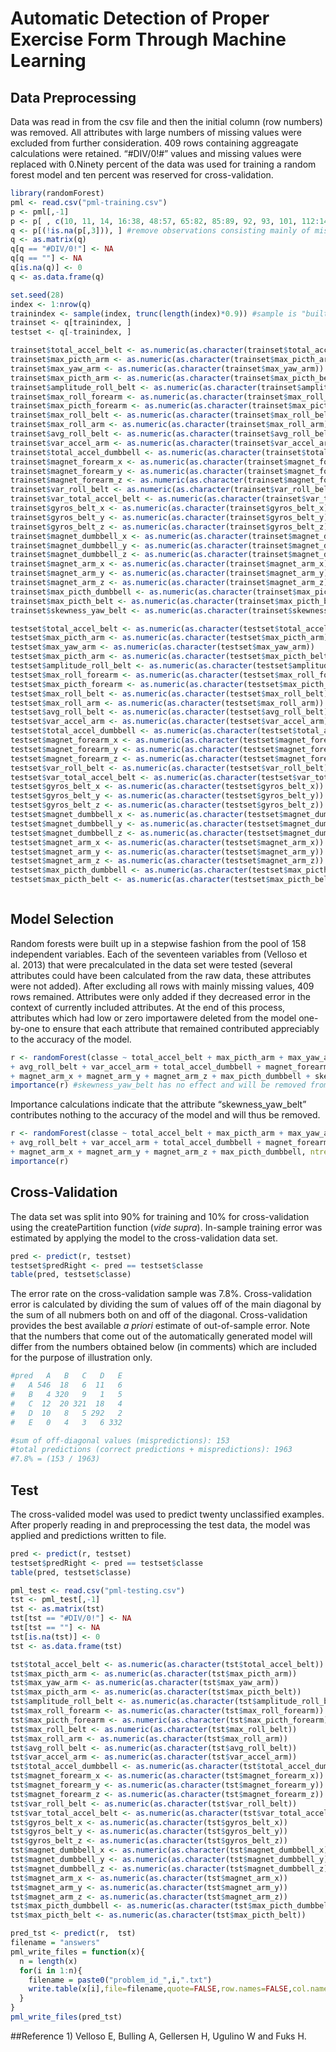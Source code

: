 # Automatic Detection of Proper Exercise Form Through Machine Learning

## Data Preprocessing
Data was read in from the csv file and then the initial column (row numbers) was removed. All attributes with large numbers of missing values were excluded from further consideration. 409 rows containing aggreagate calculations were retained. "#DIV/0!#" values and missing values were replaced with 0.Ninety percent of the data was used for training a random forest model and ten percent was reserved for cross-validation.
```r
library(randomForest)
pml <- read.csv("pml-training.csv")
p <- pml[,-1]
p <- p[ , c(10, 11, 14, 16:38, 48:57, 65:82, 85:89, 92, 93, 101, 112:148, 156:159)]
q <- p[(!is.na(p[,3])), ] #remove observations consisting mainly of missing data
q <- as.matrix(q)
q[q == "#DIV/0!"] <- NA
q[q == ""] <- NA
q[is.na(q)] <- 0
q <- as.data.frame(q)

set.seed(28)
index <- 1:nrow(q)
trainindex <- sample(index, trunc(length(index)*0.9)) #sample is "built-in" making the code more portable.
trainset <- q[trainindex, ]
testset <- q[-trainindex, ]

trainset$total_accel_belt <- as.numeric(as.character(trainset$total_accel_belt))
trainset$max_picth_arm <- as.numeric(as.character(trainset$max_picth_arm))
trainset$max_yaw_arm <- as.numeric(as.character(trainset$max_yaw_arm))
trainset$max_picth_arm <- as.numeric(as.character(trainset$max_picth_belt))
trainset$amplitude_roll_belt <- as.numeric(as.character(trainset$amplitude_roll_belt))
trainset$max_roll_forearm <- as.numeric(as.character(trainset$max_roll_forearm))
trainset$max_picth_forearm <- as.numeric(as.character(trainset$max_picth_forearm))
trainset$max_roll_belt <- as.numeric(as.character(trainset$max_roll_belt))
trainset$max_roll_arm <- as.numeric(as.character(trainset$max_roll_arm))
trainset$avg_roll_belt <- as.numeric(as.character(trainset$avg_roll_belt))
trainset$var_accel_arm <- as.numeric(as.character(trainset$var_accel_arm))
trainset$total_accel_dumbbell <- as.numeric(as.character(trainset$total_accel_dumbbell))
trainset$magnet_forearm_x <- as.numeric(as.character(trainset$magnet_forearm_x))
trainset$magnet_forearm_y <- as.numeric(as.character(trainset$magnet_forearm_y))
trainset$magnet_forearm_z <- as.numeric(as.character(trainset$magnet_forearm_z))
trainset$var_roll_belt <- as.numeric(as.character(trainset$var_roll_belt))
trainset$var_total_accel_belt <- as.numeric(as.character(trainset$var_total_accel_belt))
trainset$gyros_belt_x <- as.numeric(as.character(trainset$gyros_belt_x))
trainset$gyros_belt_y <- as.numeric(as.character(trainset$gyros_belt_y))
trainset$gyros_belt_z <- as.numeric(as.character(trainset$gyros_belt_z))
trainset$magnet_dumbbell_x <- as.numeric(as.character(trainset$magnet_dumbbell_x))
trainset$magnet_dumbbell_y <- as.numeric(as.character(trainset$magnet_dumbbell_y))
trainset$magnet_dumbbell_z <- as.numeric(as.character(trainset$magnet_dumbbell_z))
trainset$magnet_arm_x <- as.numeric(as.character(trainset$magnet_arm_x))
trainset$magnet_arm_y <- as.numeric(as.character(trainset$magnet_arm_y))
trainset$magnet_arm_z <- as.numeric(as.character(trainset$magnet_arm_z))
trainset$max_picth_dumbbell <- as.numeric(as.character(trainset$max_picth_dumbbell))
trainset$max_picth_belt <- as.numeric(as.character(trainset$max_picth_belt))
trainset$skewness_yaw_belt <- as.numeric(as.character(trainset$skewness_yaw_belt)) #skewness_yaw_belt has no effect and will be removed from the final model.

testset$total_accel_belt <- as.numeric(as.character(testset$total_accel_belt))
testset$max_picth_arm <- as.numeric(as.character(testset$max_picth_arm))
testset$max_yaw_arm <- as.numeric(as.character(testset$max_yaw_arm))
testset$max_picth_arm <- as.numeric(as.character(testset$max_picth_belt))
testset$amplitude_roll_belt <- as.numeric(as.character(testset$amplitude_roll_belt))
testset$max_roll_forearm <- as.numeric(as.character(testset$max_roll_forearm))
testset$max_picth_forearm <- as.numeric(as.character(testset$max_picth_forearm))
testset$max_roll_belt <- as.numeric(as.character(testset$max_roll_belt))
testset$max_roll_arm <- as.numeric(as.character(testset$max_roll_arm))
testset$avg_roll_belt <- as.numeric(as.character(testset$avg_roll_belt))
testset$var_accel_arm <- as.numeric(as.character(testset$var_accel_arm))
testset$total_accel_dumbbell <- as.numeric(as.character(testset$total_accel_dumbbell))
testset$magnet_forearm_x <- as.numeric(as.character(testset$magnet_forearm_x))
testset$magnet_forearm_y <- as.numeric(as.character(testset$magnet_forearm_y))
testset$magnet_forearm_z <- as.numeric(as.character(testset$magnet_forearm_z))
testset$var_roll_belt <- as.numeric(as.character(testset$var_roll_belt))
testset$var_total_accel_belt <- as.numeric(as.character(testset$var_total_accel_belt))
testset$gyros_belt_x <- as.numeric(as.character(testset$gyros_belt_x))
testset$gyros_belt_y <- as.numeric(as.character(testset$gyros_belt_y))
testset$gyros_belt_z <- as.numeric(as.character(testset$gyros_belt_z))
testset$magnet_dumbbell_x <- as.numeric(as.character(testset$magnet_dumbbell_x))
testset$magnet_dumbbell_y <- as.numeric(as.character(testset$magnet_dumbbell_y))
testset$magnet_dumbbell_z <- as.numeric(as.character(testset$magnet_dumbbell_z))
testset$magnet_arm_x <- as.numeric(as.character(testset$magnet_arm_x))
testset$magnet_arm_y <- as.numeric(as.character(testset$magnet_arm_y))
testset$magnet_arm_z <- as.numeric(as.character(testset$magnet_arm_z))
testset$max_picth_dumbbell <- as.numeric(as.character(testset$max_picth_dumbbell))
testset$max_picth_belt <- as.numeric(as.character(testset$max_picth_belt))



```

## Model Selection
Random forests were built up in a stepwise fashion from the pool of 158 independent variables. Each of the seventeen variables from (Velloso et al. 2013) that were precalculated in the data set were tested (several attributes could have been calculated from the raw data, these attributes were not added). After excluding all rows with mainly missing values, 409 rows remained. Attributes were only added if they decreased error in the context of currently included attributes. At the end of this process, attributes which had low or zero importawere deleted from the model one-by-one to ensure that each attribute that remained contributed appreciably to the accuracy of the model. 
```r
r <- randomForest(classe ~ total_accel_belt + max_picth_arm + max_yaw_arm + max_picth_belt + amplitude_roll_belt + max_roll_forearm + max_picth_forearm + max_roll_belt + max_roll_arm 
+ avg_roll_belt + var_accel_arm + total_accel_dumbbell + magnet_forearm_x + magnet_forearm_y + magnet_forearm_z + var_roll_belt + var_total_accel_belt + gyros_belt_x + gyros_belt_y + gyros_belt_z 
+ magnet_arm_x + magnet_arm_y + magnet_arm_z + max_picth_dumbbell + skewness_yaw_belt, ntree=100, importance=TRUE, data=trainset) 
importance(r) #skewness_yaw_belt has no effect and will be removed from the final model.
```
Importance calculations indicate that the attribute "skewness_yaw_belt" contributes nothing to the accuracy of the model and will thus be removed.
```r
r <- randomForest(classe ~ total_accel_belt + max_picth_arm + max_yaw_arm + max_picth_belt + amplitude_roll_belt + max_roll_forearm + max_picth_forearm + max_roll_belt + max_roll_arm 
+ avg_roll_belt + var_accel_arm + total_accel_dumbbell + magnet_forearm_x + magnet_forearm_y + magnet_forearm_z + var_roll_belt + var_total_accel_belt + gyros_belt_x + gyros_belt_y + gyros_belt_z 
+ magnet_arm_x + magnet_arm_y + magnet_arm_z + max_picth_dumbbell, ntree=100, importance=TRUE, data=trainset) 
importance(r)

```

## Cross-Validation
The data set was split into 90% for training and 10% for cross-validation using the createPartition function (*vide supra*). In-sample training error was estimated by applying the model to the cross-validation data set. 
```r
pred <- predict(r, testset)
testset$predRight <- pred == testset$classe
table(pred, testset$classe)
```

The error rate on the cross-validation sample was 7.8%. Cross-validation error is calculated by dividing the sum of values off of the main diagonal by the sum of all nubmers both on and off of the diagonal. Cross-validation provides the best available *a priori* estimate of out-of-sample error. Note that the numbers that come out of the automatically generated model will differ from the numbers obtained below (in comments) which are included for the purpose of illustration only.
```r
#pred   A   B   C   D   E
#   A 546  18   6  11   6
#   B   4 320   9   1   5
#   C  12  20 321  18   4
#   D  10   8   5 292   2
#   E   0   4   3   6 332

#sum of off-diagonal values (mispredictions): 153
#total predictions (correct predictions + mispredictions): 1963
#7.8% = (153 / 1963)
```

## Test
The cross-valided model was used to predict twenty unclassified examples. After properly reading in and preprocessing the test data, the model was applied and predictions written to file.
```r
pred <- predict(r, testset)
testset$predRight <- pred == testset$classe
table(pred, testset$classe)

pml_test <- read.csv("pml-testing.csv")
tst <- pml_test[,-1]
tst <- as.matrix(tst)
tst[tst == "#DIV/0!"] <- NA
tst[tst == ""] <- NA
tst[is.na(tst)] <- 0
tst <- as.data.frame(tst)

tst$total_accel_belt <- as.numeric(as.character(tst$total_accel_belt))
tst$max_picth_arm <- as.numeric(as.character(tst$max_picth_arm))
tst$max_yaw_arm <- as.numeric(as.character(tst$max_yaw_arm))
tst$max_picth_arm <- as.numeric(as.character(tst$max_picth_belt))
tst$amplitude_roll_belt <- as.numeric(as.character(tst$amplitude_roll_belt))
tst$max_roll_forearm <- as.numeric(as.character(tst$max_roll_forearm))
tst$max_picth_forearm <- as.numeric(as.character(tst$max_picth_forearm))
tst$max_roll_belt <- as.numeric(as.character(tst$max_roll_belt))
tst$max_roll_arm <- as.numeric(as.character(tst$max_roll_arm))
tst$avg_roll_belt <- as.numeric(as.character(tst$avg_roll_belt))
tst$var_accel_arm <- as.numeric(as.character(tst$var_accel_arm))
tst$total_accel_dumbbell <- as.numeric(as.character(tst$total_accel_dumbbell))
tst$magnet_forearm_x <- as.numeric(as.character(tst$magnet_forearm_x))
tst$magnet_forearm_y <- as.numeric(as.character(tst$magnet_forearm_y))
tst$magnet_forearm_z <- as.numeric(as.character(tst$magnet_forearm_z))
tst$var_roll_belt <- as.numeric(as.character(tst$var_roll_belt))
tst$var_total_accel_belt <- as.numeric(as.character(tst$var_total_accel_belt))
tst$gyros_belt_x <- as.numeric(as.character(tst$gyros_belt_x))
tst$gyros_belt_y <- as.numeric(as.character(tst$gyros_belt_y))
tst$gyros_belt_z <- as.numeric(as.character(tst$gyros_belt_z))
tst$magnet_dumbbell_x <- as.numeric(as.character(tst$magnet_dumbbell_x))
tst$magnet_dumbbell_y <- as.numeric(as.character(tst$magnet_dumbbell_y))
tst$magnet_dumbbell_z <- as.numeric(as.character(tst$magnet_dumbbell_z))
tst$magnet_arm_x <- as.numeric(as.character(tst$magnet_arm_x))
tst$magnet_arm_y <- as.numeric(as.character(tst$magnet_arm_y))
tst$magnet_arm_z <- as.numeric(as.character(tst$magnet_arm_z))
tst$max_picth_dumbbell <- as.numeric(as.character(tst$max_picth_dumbbell))
tst$max_picth_belt <- as.numeric(as.character(tst$max_picth_belt))

pred_tst <- predict(r,  tst)
filename = "answers"
pml_write_files = function(x){
  n = length(x)
  for(i in 1:n){
    filename = paste0("problem_id_",i,".txt")
    write.table(x[i],file=filename,quote=FALSE,row.names=FALSE,col.names=FALSE)
  }
}
pml_write_files(pred_tst)
```


##Reference
1) Velloso E, Bulling A, Gellersen H, Ugulino W and Fuks H.